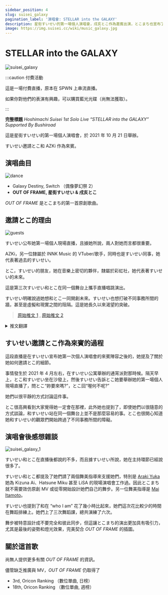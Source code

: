```yaml
---
sidebar_position: 4
slug: suisei_galaxy
pagination_label: '演唱會: STELLAR into the GALAXY'
description: 星街すいせい的第一場個人演唱會，戌亥とこ作為嘉賓出演，とこまち也宣布了他們的第一首原創曲。
image: https://img.suisei.cc/wiki/music_galaxy.jpg
---
```



# STELLAR into the GALAXY

![suisei_galaxy](/img/topics/suisei_galaxy.jpg)

:::caution 付費活動

這是一場付費直播，原本在 SPWN 上串流直播。

如果你對他們的表演有興趣，可以購買藍光光碟（尚無法獲取）。

:::

**完整標題** _Hoshimachi Suisei 1st Solo Live “STELLAR into the GALAXY” Supported By Bushiroad_

這是星街すいせい的第一場個人演唱會，於 2021 年 10 月 21 日舉辦。

すいせい邀請とこ和 AZKi 作為來賓。

## 演唱曲目

![dance](/img/topics/20211021_04.jpg)

- Galaxy Destiny, Switch （偶像夢幻祭 2）
- **OUT OF FRAME, 星街すいせい & 戌亥とこ**

_OUT OF FRAME_ 是とこまち的第一首原創歌曲。

## 邀請とこ的理由

![guests](/img/topics/20211021_03.jpg)

> <YTTime Id="d95pYGLpgXE" Time="45:05" Desc="宣布來賓" />

すいせい公布她第一場個人現場直播，且據她所說，兩人對她而言都很重要。

AZKi，另一位隸屬於 INNK Music 的 VTuber/歌手，同時也是すいせい同事，她代表著過去的すいせい。

とこ，すいせい的朋友，她在音樂上密切的夥伴，隸屬於彩虹社，她代表著すいせい的未來。

這是第三次すいせい和とこ在同一個舞台上攜手直播唱跳演出。

すいせい明確說過她想和とこ一同開創未來。すいせい也想打破不同事務所間的牆，甚至是虛擬和現實之間的阻隔。這是她長久以來渴望的突破。

> [<SNSIcon Name="twitter" /> 原始推文 1](https://twitter.com/inui_toko/status/1436300024401436673) , [<SNSIcon Name="twitter" /> 原始推文 2](https://twitter.com/suisei_hosimati/status/1436303328741265410)

<details> <summary>推文翻譯</summary>

<img src={require('/img/topics/20211021_06.jpg').default} style={{ width: '35rem' }} />
<br />
<img src={require('/img/topics/20211021_05.jpg').default} style={{ width: '35rem' }} />
<br />

</details>

## すいせい邀請とこ作為來賓的過程

> <YTLink Id="21ELJRyo-xI&t=2157s" />

這段直播是在すいせい宣布她第一次個人演唱會的來賓陣容之後的，她提及了關於她如何邀請とこ的細節。

事情發生於 2021 年 4 月左右，在すいせい公寓舉辦的通宵派對那時候。隔天早上，とこ和すいせい坐在沙發上，然後すいせい告訴とこ她要舉辦她的第一場個人現場直播了，問とこ“妳要來嗎?”，とこ回“喔何不呢?”

她們以很平靜的方式討論這件事。

とこ很高興看到大家覺得她一定會在那裡，此外她也提到了，即使她們以很隨意的方式談論，和すいせい站在同一個舞台上並不是那麼容易的事。とこ也很開心知道她和すいせい的觀眾們開始跨過了不同事務所間的障礙。

## 演唱會後感想雜談

![suisei_galaxy_1](/img/topics/20211021_01.jpg)

> <YTTime Id="9G6I4EQT3G8" Time="17:21" Desc="有關來賓的會後感想雜談" />

> <YTTime Id="Ql5YkeQ6iDg" Time="04:31" Desc="とこまち在廣播上討論" />

すいせい和とこ在直播後都說的不多，而且據すいせい所說，她在主持環節已經說很多了。

すいせい和とこ都提及了她們請了兩個舞美指導來支援她們，特別是 [<SNSIcon Name="twitter" /> Araki Yuka](https://twitter.com/araki__yuka) 她為 Kizuna Ai、Hatsune Miku 甚至 LiSA 的現場演唱會工作過。因此とこまち就不需要效仿原創 MV 或從零開始設計她們自己的舞步。另一位舞美指導是 [<SNSIcon Name="twitter" /> Mai Itamoto](https://twitter.com/mai_dance_mai)。

すいせい也提到了和在 “who I am” 花了幾小時比起來，她們這次花比較少的時間在舞蹈排練上。她們上了三次舞蹈課，總共演練了六次。

舞步被特意設計成不要完全和彼此同步，但這讓とこまち的演出更加具有吸引力，尤其是最後的姿勢和燈光效果，完美契合 _OUT OF FRAME_ 的插圖。

## 關於這首歌

尚無人提供更多有關 _OUT OF FRAME_ 的資訊。

儘管缺乏推廣與 MV，_OUT OF FRAME_ 仍取得了

- 3rd, Oricon Ranking （數位單曲, 日榜）
- 18th, Oricon Ranking （數位單曲, 週榜）

